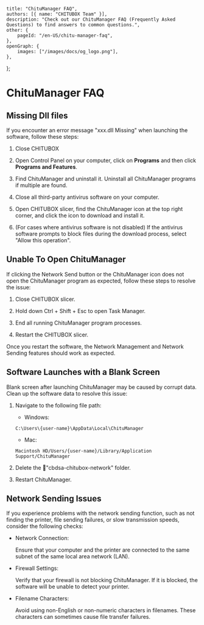 	title: "ChituManager FAQ",
	authors: [{ name: "CHITUBOX Team" }],
	description: "Check out our ChituManager FAQ (Frequently Asked Questions) to find answers to common questions.",
	other: {
		pageId: "/en-US/chitu-manager-faq",
	},
	openGraph: {
		images: ["/images/docs/og_logo.png"],
	},
};

# ChituManager FAQ

## Missing Dll files

If you encounter an error message "xxx.dll Missing" when launching the software, follow these steps:

1. Close CHITUBOX

1. Open Control Panel on your computer, click on **Programs** and then click **Programs and Features**.

1. Find ChituManager and uninstall it. Uninstall all ChituManager programs if multiple are found.

1. Close all third-party antivirus software on your computer. 

1. Open CHITUBOX slicer, find the ChituManager icon at the top right corner, and click the icon to download and install it.

1. (For cases where antivirus software is not disabled) If the antivirus software prompts to block files during the download process, select "Allow this operation".

## Unable To Open ChituManager

If clicking the Network Send button or the ChituManager icon does not open the ChituManager program as expected, follow these steps to resolve the issue:

1. Close CHITUBOX slicer.

1. Hold down Ctrl + Shift + Esc to open Task Manager.

1. End all running ChituManager program processes.

1. Restart the CHITUBOX slicer.

Once you restart the software, the Network Management and Network Sending features should work as expected.

## Software Launches with a Blank Screen

Blank screen after launching ChituManager may be caused by corrupt data. Clean up the software data to resolve this issue:

1. Navigate to the following file path:

    - Windows:

    ```shell
    C:\Users\{user-name}\AppData\Local\ChituManager
    ```

    - Mac:

    ```shell
    Macintosh HD/Users/{user-name}/Library/Application Support/ChituManager
    ```

1. Delete the 📁"cbdsa-chitubox-network" folder.

1. Restart ChituManager.

## Network Sending Issues

If you experience problems with the network sending function, such as not finding the printer, file sending failures, or slow transmission speeds, consider the following checks:

-   Network Connection:

    Ensure that your computer and the printer are connected to the same subnet of the same local area network (LAN).

-   Firewall Settings:

    Verify that your firewall is not blocking ChituManager. If it is blocked, the software will be unable to detect your printer.

-   Filename Characters:

    Avoid using non-English or non-numeric characters in filenames. These characters can sometimes cause file transfer failures.


